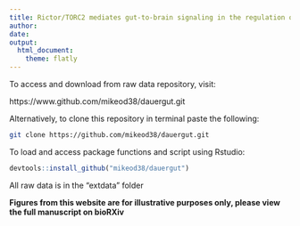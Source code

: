 ```yaml
---
title: Rictor/TORC2 mediates gut-to-brain signaling in the regulation of phenotypic plasticity in _C. elegans_
author:
date:
output:
  html_document:
    theme: flatly
---
```


To access and download from raw data repository, visit:

https://www.github.com/mikeod38/dauergut.git

Alternatively, to clone this repository in terminal paste the following:

```bash
git clone https://github.com/mikeod38/dauergut.git
```

To load and access package functions and script using Rstudio:

```r
devtools::install_github("mikeod38/dauergut")
```

All raw data is in the "extdata" folder


**Figures from this website are for illustrative purposes only, please view the full manuscript on bioRXiv**